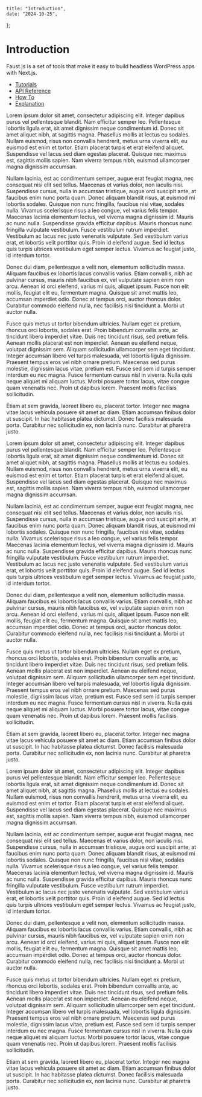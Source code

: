 	title: "Introduction",
	date: "2024-10-25",
};

# Introduction

Faust.js is a set of tools that make it easy to build headless WordPress apps with Next.js.

- [Tutorials](/docs/tutorial)
- [API Reference](/docs/reference)
- [How To](/docs/how-to)
- [Explanation](/docs/explanation)

Lorem ipsum dolor sit amet, consectetur adipiscing elit. Integer dapibus purus vel pellentesque blandit. Nam efficitur semper leo. Pellentesque lobortis ligula erat, sit amet dignissim neque condimentum id. Donec sit amet aliquet nibh, at sagittis magna. Phasellus mollis at lectus eu sodales. Nullam euismod, risus non convallis hendrerit, metus urna viverra elit, eu euismod est enim et tortor. Etiam placerat turpis et erat eleifend aliquet. Suspendisse vel lacus sed diam egestas placerat. Quisque nec maximus est, sagittis mollis sapien. Nam viverra tempus nibh, euismod ullamcorper magna dignissim accumsan.

Nullam lacinia, est ac condimentum semper, augue erat feugiat magna, nec consequat nisi elit sed tellus. Maecenas et varius dolor, non iaculis nisi. Suspendisse cursus, nulla in accumsan tristique, augue orci suscipit ante, at faucibus enim nunc porta quam. Donec aliquam blandit risus, at euismod mi lobortis sodales. Quisque non nunc fringilla, faucibus nisi vitae, sodales nulla. Vivamus scelerisque risus a leo congue, vel varius felis tempor. Maecenas lacinia elementum lectus, vel viverra magna dignissim id. Mauris ac nunc nulla. Suspendisse gravida efficitur dapibus. Mauris rhoncus nunc fringilla vulputate vestibulum. Fusce vestibulum rutrum imperdiet. Vestibulum ac lacus nec justo venenatis vulputate. Sed vestibulum varius erat, et lobortis velit porttitor quis. Proin id eleifend augue. Sed id lectus quis turpis ultrices vestibulum eget semper lectus. Vivamus ac feugiat justo, id interdum tortor.

Donec dui diam, pellentesque a velit non, elementum sollicitudin massa. Aliquam faucibus ex lobortis lacus convallis varius. Etiam convallis, nibh ac pulvinar cursus, mauris nibh faucibus ex, vel vulputate sapien enim non arcu. Aenean id orci eleifend, varius mi quis, aliquet ipsum. Fusce non elit mollis, feugiat elit eu, fermentum magna. Quisque sit amet mattis leo, accumsan imperdiet odio. Donec at tempus orci, auctor rhoncus dolor. Curabitur commodo eleifend nulla, nec facilisis nisi tincidunt a. Morbi ut auctor nulla.

Fusce quis metus ut tortor bibendum ultricies. Nullam eget ex pretium, rhoncus orci lobortis, sodales erat. Proin bibendum convallis ante, ac tincidunt libero imperdiet vitae. Duis nec tincidunt risus, sed pretium felis. Aenean mollis placerat est non imperdiet. Aenean eu eleifend neque, volutpat dignissim sem. Aliquam sollicitudin ullamcorper sem eget tincidunt. Integer accumsan libero vel turpis malesuada, vel lobortis ligula dignissim. Praesent tempus eros vel nibh ornare pretium. Maecenas sed purus molestie, dignissim lacus vitae, pretium est. Fusce sed sem id turpis semper interdum eu nec magna. Fusce fermentum cursus nisl in viverra. Nulla quis neque aliquet mi aliquam luctus. Morbi posuere tortor lacus, vitae congue quam venenatis nec. Proin ut dapibus lorem. Praesent mollis facilisis sollicitudin.

Etiam at sem gravida, laoreet libero eu, placerat tortor. Integer nec magna vitae lacus vehicula posuere sit amet ac diam. Etiam accumsan finibus dolor ut suscipit. In hac habitasse platea dictumst. Donec facilisis malesuada porta. Curabitur nec sollicitudin ex, non lacinia nunc. Curabitur at pharetra justo.

Lorem ipsum dolor sit amet, consectetur adipiscing elit. Integer dapibus purus vel pellentesque blandit. Nam efficitur semper leo. Pellentesque lobortis ligula erat, sit amet dignissim neque condimentum id. Donec sit amet aliquet nibh, at sagittis magna. Phasellus mollis at lectus eu sodales. Nullam euismod, risus non convallis hendrerit, metus urna viverra elit, eu euismod est enim et tortor. Etiam placerat turpis et erat eleifend aliquet. Suspendisse vel lacus sed diam egestas placerat. Quisque nec maximus est, sagittis mollis sapien. Nam viverra tempus nibh, euismod ullamcorper magna dignissim accumsan.

Nullam lacinia, est ac condimentum semper, augue erat feugiat magna, nec consequat nisi elit sed tellus. Maecenas et varius dolor, non iaculis nisi. Suspendisse cursus, nulla in accumsan tristique, augue orci suscipit ante, at faucibus enim nunc porta quam. Donec aliquam blandit risus, at euismod mi lobortis sodales. Quisque non nunc fringilla, faucibus nisi vitae, sodales nulla. Vivamus scelerisque risus a leo congue, vel varius felis tempor. Maecenas lacinia elementum lectus, vel viverra magna dignissim id. Mauris ac nunc nulla. Suspendisse gravida efficitur dapibus. Mauris rhoncus nunc fringilla vulputate vestibulum. Fusce vestibulum rutrum imperdiet. Vestibulum ac lacus nec justo venenatis vulputate. Sed vestibulum varius erat, et lobortis velit porttitor quis. Proin id eleifend augue. Sed id lectus quis turpis ultrices vestibulum eget semper lectus. Vivamus ac feugiat justo, id interdum tortor.

Donec dui diam, pellentesque a velit non, elementum sollicitudin massa. Aliquam faucibus ex lobortis lacus convallis varius. Etiam convallis, nibh ac pulvinar cursus, mauris nibh faucibus ex, vel vulputate sapien enim non arcu. Aenean id orci eleifend, varius mi quis, aliquet ipsum. Fusce non elit mollis, feugiat elit eu, fermentum magna. Quisque sit amet mattis leo, accumsan imperdiet odio. Donec at tempus orci, auctor rhoncus dolor. Curabitur commodo eleifend nulla, nec facilisis nisi tincidunt a. Morbi ut auctor nulla.

Fusce quis metus ut tortor bibendum ultricies. Nullam eget ex pretium, rhoncus orci lobortis, sodales erat. Proin bibendum convallis ante, ac tincidunt libero imperdiet vitae. Duis nec tincidunt risus, sed pretium felis. Aenean mollis placerat est non imperdiet. Aenean eu eleifend neque, volutpat dignissim sem. Aliquam sollicitudin ullamcorper sem eget tincidunt. Integer accumsan libero vel turpis malesuada, vel lobortis ligula dignissim. Praesent tempus eros vel nibh ornare pretium. Maecenas sed purus molestie, dignissim lacus vitae, pretium est. Fusce sed sem id turpis semper interdum eu nec magna. Fusce fermentum cursus nisl in viverra. Nulla quis neque aliquet mi aliquam luctus. Morbi posuere tortor lacus, vitae congue quam venenatis nec. Proin ut dapibus lorem. Praesent mollis facilisis sollicitudin.

Etiam at sem gravida, laoreet libero eu, placerat tortor. Integer nec magna vitae lacus vehicula posuere sit amet ac diam. Etiam accumsan finibus dolor ut suscipit. In hac habitasse platea dictumst. Donec facilisis malesuada porta. Curabitur nec sollicitudin ex, non lacinia nunc. Curabitur at pharetra justo.

Lorem ipsum dolor sit amet, consectetur adipiscing elit. Integer dapibus purus vel pellentesque blandit. Nam efficitur semper leo. Pellentesque lobortis ligula erat, sit amet dignissim neque condimentum id. Donec sit amet aliquet nibh, at sagittis magna. Phasellus mollis at lectus eu sodales. Nullam euismod, risus non convallis hendrerit, metus urna viverra elit, eu euismod est enim et tortor. Etiam placerat turpis et erat eleifend aliquet. Suspendisse vel lacus sed diam egestas placerat. Quisque nec maximus est, sagittis mollis sapien. Nam viverra tempus nibh, euismod ullamcorper magna dignissim accumsan.

Nullam lacinia, est ac condimentum semper, augue erat feugiat magna, nec consequat nisi elit sed tellus. Maecenas et varius dolor, non iaculis nisi. Suspendisse cursus, nulla in accumsan tristique, augue orci suscipit ante, at faucibus enim nunc porta quam. Donec aliquam blandit risus, at euismod mi lobortis sodales. Quisque non nunc fringilla, faucibus nisi vitae, sodales nulla. Vivamus scelerisque risus a leo congue, vel varius felis tempor. Maecenas lacinia elementum lectus, vel viverra magna dignissim id. Mauris ac nunc nulla. Suspendisse gravida efficitur dapibus. Mauris rhoncus nunc fringilla vulputate vestibulum. Fusce vestibulum rutrum imperdiet. Vestibulum ac lacus nec justo venenatis vulputate. Sed vestibulum varius erat, et lobortis velit porttitor quis. Proin id eleifend augue. Sed id lectus quis turpis ultrices vestibulum eget semper lectus. Vivamus ac feugiat justo, id interdum tortor.

Donec dui diam, pellentesque a velit non, elementum sollicitudin massa. Aliquam faucibus ex lobortis lacus convallis varius. Etiam convallis, nibh ac pulvinar cursus, mauris nibh faucibus ex, vel vulputate sapien enim non arcu. Aenean id orci eleifend, varius mi quis, aliquet ipsum. Fusce non elit mollis, feugiat elit eu, fermentum magna. Quisque sit amet mattis leo, accumsan imperdiet odio. Donec at tempus orci, auctor rhoncus dolor. Curabitur commodo eleifend nulla, nec facilisis nisi tincidunt a. Morbi ut auctor nulla.

Fusce quis metus ut tortor bibendum ultricies. Nullam eget ex pretium, rhoncus orci lobortis, sodales erat. Proin bibendum convallis ante, ac tincidunt libero imperdiet vitae. Duis nec tincidunt risus, sed pretium felis. Aenean mollis placerat est non imperdiet. Aenean eu eleifend neque, volutpat dignissim sem. Aliquam sollicitudin ullamcorper sem eget tincidunt. Integer accumsan libero vel turpis malesuada, vel lobortis ligula dignissim. Praesent tempus eros vel nibh ornare pretium. Maecenas sed purus molestie, dignissim lacus vitae, pretium est. Fusce sed sem id turpis semper interdum eu nec magna. Fusce fermentum cursus nisl in viverra. Nulla quis neque aliquet mi aliquam luctus. Morbi posuere tortor lacus, vitae congue quam venenatis nec. Proin ut dapibus lorem. Praesent mollis facilisis sollicitudin.

Etiam at sem gravida, laoreet libero eu, placerat tortor. Integer nec magna vitae lacus vehicula posuere sit amet ac diam. Etiam accumsan finibus dolor ut suscipit. In hac habitasse platea dictumst. Donec facilisis malesuada porta. Curabitur nec sollicitudin ex, non lacinia nunc. Curabitur at pharetra justo.
